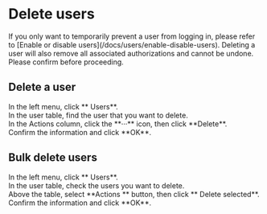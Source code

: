 # Delete users

<Alert>
If you only want to temporarily prevent a user from logging in, please refer to [Enable or disable users](/docs/users/enable-disable-users).
</Alert>

<Alert type="warning">
Deleting a user will also remove all associated authorizations and cannot be undone. Please confirm before proceeding.
</Alert>

## Delete a user

<Steps>

<div>
<Nav name="console" />
</div>

<div>
In the left menu, click **<Icon name="UserO" /> Users**.
</div>

<div>
In the user table, find the user that you want to delete.
</div>

<div>
In the Actions column, click the **···** icon, then click **Delete**.
</div>

<div>
Confirm the information and click **OK**.
</div>

</Steps>


## Bulk delete users

<Steps>

<div>
<Nav name="console" />
</div>

<div>
In the left menu, click **<Icon name="UserO" /> Users**.
</div>

<div>
In the user table, check the users you want to delete.
</div>

<div>
Above the table, select **Actions <Icon name="chevron-down" />** button, then click **<Icon name="Trash2" /> Delete selected**.
</div>

<div>
Confirm the information and click **OK**.
</div>

</Steps>